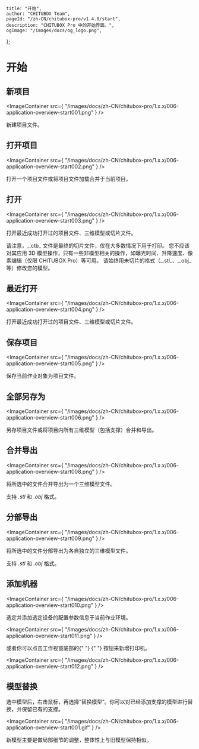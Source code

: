 	title: "开始",
	author: "CHITUBOX Team",
	pageId: "/zh-CN/chitubox-pro/v1.4.0/start",
	description: "CHITUBOX Pro 中的开始界面。",
	ogImage: "/images/docs/og_logo.png",
};

# 开始

## 新项目

<ImageContainer
	src={
		"/images/docs/zh-CN/chitubox-pro/1.x.x/006-application-overview-start001.png"
	}
/>

新建项目文件。

## 打开项目

<ImageContainer
	src={
		"/images/docs/zh-CN/chitubox-pro/1.x.x/006-application-overview-start002.png"
	}
/>

打开一个项目文件或将项目文件加载合并于当前项目。

## 打开

<ImageContainer
	src={
		"/images/docs/zh-CN/chitubox-pro/1.x.x/006-application-overview-start003.png"
	}
/>

打开最近成功打开过的项目文件、三维模型或切片文件。

<Admonition type="note" title="注意">
	请注意，_.ctb_ 文件是最终的切片文件，仅在大多数情况下用于打印。
	您不应该对其应用 3D
	模型操作，只有一些非模型相关的操作，如曝光时间、升降速度、像素编辑（仅限
	CHITUBOX Pro）等可用。 请始终用未切片的格式（_.stl_、_.obj_
	等）修改您的模型。
</Admonition>

## 最近打开

<ImageContainer
	src={
		"/images/docs/zh-CN/chitubox-pro/1.x.x/006-application-overview-start004.png"
	}
/>

打开最近成功打开过的项目文件、三维模型或切片文件。

## 保存项目

<ImageContainer
	src={
		"/images/docs/zh-CN/chitubox-pro/1.x.x/006-application-overview-start005.png"
	}
/>

保存当前作业对象为项目文件。

## 全部另存为

<ImageContainer
	src={
		"/images/docs/zh-CN/chitubox-pro/1.x.x/006-application-overview-start006.png"
	}
/>

另存项目文件或将项目内所有三维模型（包括支撑）合并和导出。

## 合并导出

<ImageContainer
	src={
		"/images/docs/zh-CN/chitubox-pro/1.x.x/006-application-overview-start008.png"
	}
/>

将所选中的文件合并导出为一个三维模型文件。

支持 _.stl_ 和 _.obj_ 格式。

## 分部导出

<ImageContainer
	src={
		"/images/docs/zh-CN/chitubox-pro/1.x.x/006-application-overview-start009.png"
	}
/>

将所选中的文件分部导出为各自独立的三维模型文件。

支持 _.stl_ 和 _.obj_ 格式。

## 添加机器

<ImageContainer
	src={
		"/images/docs/zh-CN/chitubox-pro/1.x.x/006-application-overview-start010.png"
	}
/>

选定并添加选定设备的配置参数信息于当前作业环境。

<ImageContainer
	src={
		"/images/docs/zh-CN/chitubox-pro/1.x.x/006-application-overview-start011.png"
	}
/>

<p>
	或者你可以点击工作视窗底部的{" "}
	<ImageContainer
		src={
			"/images/docs/zh-CN/chitubox-pro/1.x.x/006-application-overview-start013.png"
		}
	/>{" "}
	按钮来新增打印机。
</p>

<ImageContainer
	src={
		"/images/docs/zh-CN/chitubox-pro/1.x.x/006-application-overview-start012.png"
	}
/>

## 模型替换

选中模型后，右击鼠标，再选择“替换模型”。你可以对已经添加支撑的模型进行替换，并保留已有的支撑。

<ImageContainer
	src={
		"/images/docs/zh-CN/chitubox-pro/1.x.x/006-application-overview-start001.gif"
	}
/>

<Admonition type="note" title="注意">
	新模型主要是做局部细节的调整，整体性上与旧模型保持相似。
</Admonition>
